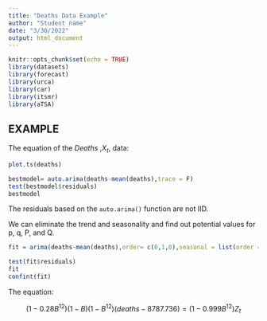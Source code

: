 ```yaml
---
title: "Deaths Data Example"
author: "Student name"
date: "3/30/2022"
output: html_document
---
```


```r
knitr::opts_chunk$set(echo = TRUE)
library(datasets)
library(forecast)
library(urca)
library(car)
library(itsmr)
library(aTSA)
```

## EXAMPLE
The equation of the *Deaths* ,$X_t$,  data:


```r
plot.ts(deaths)
```


```r
bestmodel= auto.arima(deaths-mean(deaths),trace = F)
test(bestmodel$residuals)
bestmodel
```

The residuals based on the ```auto.arima()``` function are not IID.

We can eliminate the trend and seasonality and find out potential values for p, q, P, and Q.

```r
fit = arima(deaths-mean(deaths),order= c(0,1,0),seasonal = list(order = c(1, 1, 1), period = 12))

test(fit$residuals)
fit
confint(fit)
```

The equation:

$$
(1-0.28B^{12})(1-B)(1-B^{12})(deaths-8787.736) = (1-0.999B^{12})Z_t
$$
